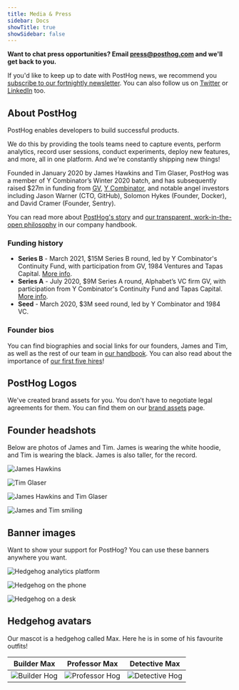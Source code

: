 ```yaml
---
title: Media & Press
sidebar: Docs
showTitle: true
showSidebar: false
---
```


**Want to chat press opportunities? Email [press@posthog.com](mailto:press@posthog.com) and we'll get back to you.**

If you'd like to keep up to date with PostHog news, we recommend you [subscribe to our fortnightly newsletter](https://newsletter.posthog.com/subscribe). You can also follow us on [Twitter](https://twitter.com/posthog) or [LinkedIn](https://www.linkedin.com/company/posthog) too. 

## About PostHog

PostHog enables developers to build successful products. 

We do this by providing the tools teams need to capture events, perform analytics, record user sessions, conduct experiments, deploy new features, and more, all in one platform. And we're constantly shipping new things!

Founded in January 2020 by James Hawkins and Tim Glaser, PostHog was a member of Y Combinator’s Winter 2020 batch, and has subsequently raised $27m in funding from [GV](https://www.gv.com/), [Y Combinator](https://www.ycombinator.com/), and notable angel investors including Jason Warner (CTO, GitHub), Solomon Hykes (Founder, Docker), and David Cramer (Founder, Sentry).

You can read more about [PostHog's story](/handbook/company/story) and [our transparent, work-in-the-open philosophy](/handbook/company/culture) in our company handbook. 

### Funding history

- **Series B** - March 2021, $15M Series B round, led by Y Combinator's Continuity Fund, with participation from GV, 1984 Ventures and Tapas Capital. [More info](/blog/15-million-series-b).
- **Series A** - July 2020, $9M Series A round, Alphabet’s VC firm GV, with participation from Y Combinator's Continuity Fund and Tapas Capital. [More info](/blog/posthog-announces-9-million-dollar-series-A). 
- **Seed** - March 2020, $3M seed round, led by Y Combinator and 1984 VC.

### Founder bios

You can find biographies and social links for our founders, James and Tim, as well as the rest of our team in [our handbook](/people). You can also read about the importance of [our first five hires](/blog/posthog-first-five)!

## PostHog Logos

We've created brand assets for you. You don't have to negotiate legal agreements for them. You can find them on our [brand assets](/handbook/company/brand-assets) page.

## Founder headshots

Below are photos of James and Tim. James is wearing the white hoodie, and Tim is wearing the black. James is also taller, for the record.

![James Hawkins](https://res.cloudinary.com/dmukukwp6/image/upload/v1719914494/posthog.com/contents/DSC06385_1.jpg)

![Tim Glaser](https://res.cloudinary.com/dmukukwp6/image/upload/v1719914505/posthog.com/contents/DSC07325_1.jpg)

![James Hawkins and Tim Glaser](https://res.cloudinary.com/dmukukwp6/image/upload/v1719914504/posthog.com/contents/DSC05933_1.jpg)

![James and Tim smiling](https://res.cloudinary.com/dmukukwp6/image/upload/v1719915166/posthog.com/contents/DSC05980_2.jpg)

## Banner images

Want to show your support for PostHog? You can use these banners anywhere you want.

![Hedgehog analytics platform](https://res.cloudinary.com/dmukukwp6/image/upload/v1710055416/posthog.com/contents/images/blog/using-posthog/posthog-features.jpg)

![Hedgehog on the phone](https://res.cloudinary.com/dmukukwp6/image/upload/v1710055416/posthog.com/contents/images/blog/posthog-array-blog.png)

![Hedgehog on a desk](https://res.cloudinary.com/dmukukwp6/image/upload/v1710055416/posthog.com/contents/images/blog/posthog-ceo-diary-blog.png)


## Hedgehog avatars

Our mascot is a hedgehog called Max. Here he is in some of his favourite outfits!

| Builder Max         | Professor Max     | Detective Max|
|:--------------:|:-----------:|:------------:|
| ![Builder Hog](https://res.cloudinary.com/dmukukwp6/image/upload/v1710055416/posthog.com/contents/images/media/social-media-headers/hogs/builder_hog.png)  | ![Professor Hog](https://res.cloudinary.com/dmukukwp6/image/upload/v1710055416/posthog.com/contents/images/media/social-media-headers/hogs/professor_hog.png)     | ![Detective Hog](https://res.cloudinary.com/dmukukwp6/image/upload/v1710055416/posthog.com/contents/images/media/social-media-headers/hogs/detective_hog.png)        |
